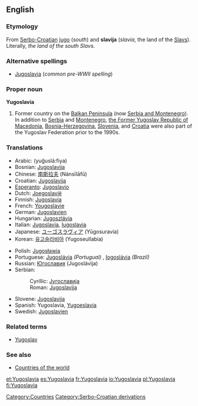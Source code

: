 ==English==
{{wikipedia}}
===Etymology===
From [[Serbo-Croatian]] [[jug]]o (''south'') and '''slavija''' (''slavia'', the land of the [[Slav]]s).  Literally, ''the land of the south Slavs''.

===Alternative spellings===
* [[Jugoslavia]] (''common pre-WWII spelling'')

===Proper noun===
'''Yugoslavia'''

# Former country on the [[Balkan Peninsula]] (now [[Serbia and Montenegro]]). In addition to [[Serbia]] and [[Montenegro]], [[Macedonia|the Former Yugoslav Republic of Macedonia]], [[Bosnia and Herzegovina|Bosnia-Herzegovina]], [[Slovenia]], and [[Croatia]] were also part of the Yugoslav Federation prior to the 1990s.

===Translations===
{{top}}
*Arabic: {{ARchar|[[يوغوسلافيا]]}} (yuğuslá:fiya) {{f}}
*Bosnian: [[Jugoslavija#Bosnian|Jugoslavija]] {{f}}
*Chinese: [[南斯拉夫]] (Nánsīlāfū)
*Croatian: [[Jugoslavija#Croatian|Jugoslavija]] {{f}}
*[[Esperanto]]: [[Jugoslavio]]
*Dutch: [[Joegoslavië]]
*Finnish: [[Jugoslavia]]
*French: [[Yougoslavie]] {{f}}
*German: [[Jugoslavien]] {{n}}
*Hungarian: [[Jugoszlávia]]
*Italian: [[Jugoslavia]], [[Iugoslavia]] {{f}}
*Japanese: [[ユーゴスラヴィア]] (Yūgosuravia)
*Korean: [[유고슬라비아]] (Yugoseullabia)
{{mid}}
*Polish: [[Jugosławia]] {{f}}
*Portuguese: [[Jugoslávia]] ''(Portugual)'' {{f}}, [[Iogoslávia]] ''(Brazil)'' {{f}}
*Russian: [[Югославия]] (Jugoslávija) {{f}}
*Serbian:
*:Cyrillic: [[Југославија#Serbian|Југославија]] {{f}}
*:Roman: [[Jugoslavija#Serbian|Jugoslavija]] {{f}}
*Slovene: [[Jugoslavija#Slovene|Jugoslavija]] {{f}}
*Spanish: Yugoslavia, [[Yugoeslavia]] {{f}}
*Swedish: [[Jugoslavien]]
{{bottom}}

===Related terms===
*[[Yugoslav]]

===See also===
*[[Countries of the world]]

[[Category:Countries]]
[[Category:Serbo-Croatian derivations]]
[[et:Yugoslavia]]
[[es:Yugoslavia]]
[[fr:Yugoslavia]]
[[io:Yugoslavia]]
[[pl:Yugoslavia]]
[[fi:Yugoslavia]]